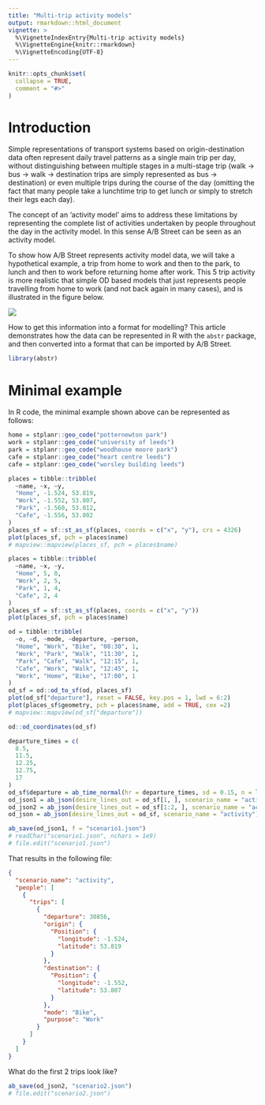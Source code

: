 ```yaml
---
title: "Multi-trip activity models"
output: rmarkdown::html_document
vignette: >
  %\VignetteIndexEntry{Multi-trip activity models}
  %\VignetteEngine{knitr::rmarkdown}
  %\VignetteEncoding{UTF-8}
---
```


```r
knitr::opts_chunk$set(
  collapse = TRUE,
  comment = "#>"
)
```

# Introduction

Simple representations of transport systems based on origin-destination data often represent daily travel patterns as a single main trip per day, without distinguishing between multiple stages in a multi-stage trip (walk -> bus -> walk -> destination trips are simply represented as bus -> destination) or even multiple trips during the course of the day (omitting the fact that many people take a lunchtime trip to get lunch or simply to stretch their legs each day).

The concept of an 'activity model' aims to address these limitations by representing the complete list of activities undertaken by people throughout the day in the activity model.
In this sense A/B Street can be seen as an activity model.

To show how A/B Street represents activity model data, we will take a hypothetical example, a trip from home to work and then to the park, to lunch and then to work before returning home after work.
This 5 trip activity is more realistic that simple OD based models that just represents people travelling from home to work (and not back again in many cases), and is illustrated in the figure below.

![](od-sketch.png)


How to get this information into a format for modelling?
This article demonstrates how the data can be represented in R with the `abstr` package, and then converted into a format that can be imported by A/B Street.

```r
library(abstr)
```

# Minimal example

In R code, the minimal example shown above can be represented as follows:


```r
home = stplanr::geo_code("potternewton park")
work = stplanr::geo_code("university of leeds")
park = stplanr::geo_code("woodhouse moore park")
cafe = stplanr::geo_code("heart centre leeds")
cafe = stplanr::geo_code("worsley building leeds")
```



```r
places = tibble::tribble(
  ~name, ~x, ~y,
  "Home", -1.524, 53.819,
  "Work", -1.552, 53.807,
  "Park", -1.560, 53.812,
  "Cafe", -1.556, 53.802
)
places_sf = sf::st_as_sf(places, coords = c("x", "y"), crs = 4326)
plot(places_sf, pch = places$name)
# mapview::mapview(places_sf, pch = places$name)
```


```r
places = tibble::tribble(
  ~name, ~x, ~y,
  "Home", 5, 0,
  "Work", 2, 5,
  "Park", 1, 4,
  "Cafe", 2, 4
)
places_sf = sf::st_as_sf(places, coords = c("x", "y"))
plot(places_sf, pch = places$name)
```


```r
od = tibble::tribble(
  ~o, ~d, ~mode, ~departure, ~person,
  "Home", "Work", "Bike", "08:30", 1,
  "Work", "Park", "Walk", "11:30", 1,
  "Park", "Cafe", "Walk", "12:15", 1,
  "Cafe", "Work", "Walk", "12:45", 1,
  "Work", "Home", "Bike", "17:00", 1
)
od_sf = od::od_to_sf(od, places_sf)
plot(od_sf["departure"], reset = FALSE, key.pos = 1, lwd = 6:2)
plot(places_sf$geometry, pch = places$name, add = TRUE, cex =2)
# mapview::mapview(od_sf["departure"])
```

```r
od::od_coordinates(od_sf)
```



```r
departure_times = c(
  8.5,
  11.5,
  12.25,
  12.75,
  17
)
od_sf$departure = ab_time_normal(hr = departure_times, sd = 0.15, n = length(departure_times))
od_json1 = ab_json(desire_lines_out = od_sf[1, ], scenario_name = "activity")
od_json2 = ab_json(desire_lines_out = od_sf[1:2, ], scenario_name = "activity")
od_json = ab_json(desire_lines_out = od_sf, scenario_name = "activity")
```

```r
ab_save(od_json1, f = "scenario1.json")
# readChar("scenario1.json", nchars = 1e9)
# file.edit("scenario1.json")
```

That results in the following file:

```json
{
  "scenario_name": "activity",
  "people": [
    {
      "trips": [
        {
          "departure": 30856,
          "origin": {
            "Position": {
              "longitude": -1.524,
              "latitude": 53.819
            }
          },
          "destination": {
            "Position": {
              "longitude": -1.552,
              "latitude": 53.807
            }
          },
          "mode": "Bike",
          "purpose": "Work"
        }
      ]
    }
  ]
}

```

What do the first 2 trips look like?

```r
ab_save(od_json2, "scenario2.json")
# file.edit("scenario2.json")
```
